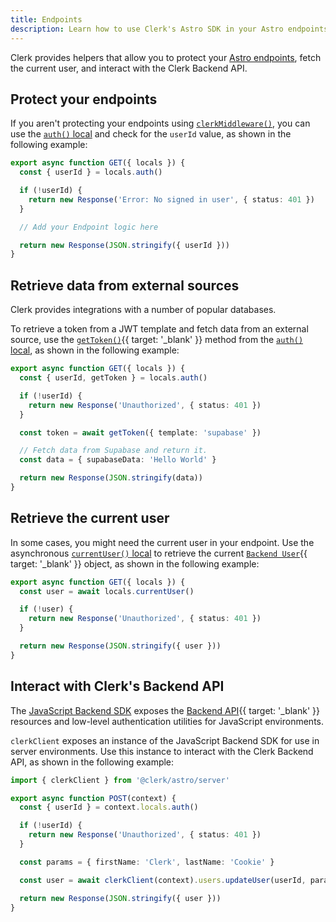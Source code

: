 ```yaml
---
title: Endpoints
description: Learn how to use Clerk's Astro SDK in your Astro endpoints.
---
```


Clerk provides helpers that allow you to protect your [Astro endpoints](https://docs.astro.build/en/guides/endpoints/#server-endpoints-api-routes), fetch the current user, and interact with the Clerk Backend API.

## Protect your endpoints

If you aren't protecting your endpoints using [`clerkMiddleware()`](/docs/references/astro/clerk-middleware), you can use the [`auth()` local](/docs/references/astro/locals) and check for the `userId` value, as shown in the following example:

```ts {{ filename: 'src/pages/api/route.ts' }}
export async function GET({ locals }) {
  const { userId } = locals.auth()

  if (!userId) {
    return new Response('Error: No signed in user', { status: 401 })
  }

  // Add your Endpoint logic here

  return new Response(JSON.stringify({ userId }))
}
```

## Retrieve data from external sources

Clerk provides integrations with a number of popular databases.

To retrieve a token from a JWT template and fetch data from an external source, use the [`getToken()`](/docs/references/nextjs/auth-object#get-token){{ target: '_blank' }} method from the [`auth()` local](/docs/references/astro/locals), as shown in the following example:

```ts {{ filename: 'src/pages/api/route.ts' }}
export async function GET({ locals }) {
  const { userId, getToken } = locals.auth()

  if (!userId) {
    return new Response('Unauthorized', { status: 401 })
  }

  const token = await getToken({ template: 'supabase' })

  // Fetch data from Supabase and return it.
  const data = { supabaseData: 'Hello World' }

  return new Response(JSON.stringify(data))
}
```

## Retrieve the current user

In some cases, you might need the current user in your endpoint. Use the asynchronous [`currentUser()` local](/docs/references/astro/locals#accessing-the-current-user) to retrieve the current [`Backend User`](/docs/references/backend/types/backend-user){{ target: '_blank' }} object, as shown in the following example:

```ts {{ filename: 'src/pages/api/route.ts' }}
export async function GET({ locals }) {
  const user = await locals.currentUser()

  if (!user) {
    return new Response('Unauthorized', { status: 401 })
  }

  return new Response(JSON.stringify({ user }))
}
```

## Interact with Clerk's Backend API

The [JavaScript Backend SDK](/docs/references/backend/overview) exposes the [Backend API](/docs/reference/backend-api){{ target: '_blank' }} resources and low-level authentication utilities for JavaScript environments.

`clerkClient` exposes an instance of the JavaScript Backend SDK for use in server environments. Use this instance to interact with the Clerk Backend API, as shown in the following example:

```ts {{ filename: 'src/pages/api/route.ts' }}
import { clerkClient } from '@clerk/astro/server'

export async function POST(context) {
  const { userId } = context.locals.auth()

  if (!userId) {
    return new Response('Unauthorized', { status: 401 })
  }

  const params = { firstName: 'Clerk', lastName: 'Cookie' }

  const user = await clerkClient(context).users.updateUser(userId, params)

  return new Response(JSON.stringify({ user }))
}
```
